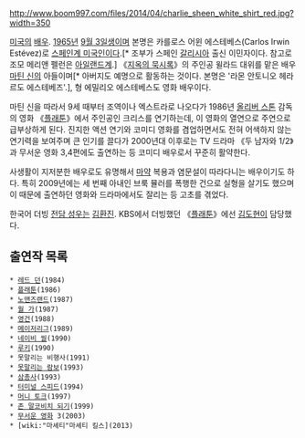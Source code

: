 http://www.boom997.com/files/2014/04/charlie_sheen_white_shirt_red.jpg?width=350

[[미국]]의 [[배우]]. [[1965년]] [[9월 3일]]생이며 본명은 카를로스 어윈 에스테베스(Carlos Irwin Estévez)로 [[스페인계 미국인]]이다.[* 조부가 스페인 [[갈리시아]] 출신 이민자이다. 참고로 조모 메리앤 펠런은 [[아일랜드계 미국인|아일랜드계]].] 《[[지옥의 묵시록]]》의 주인공 윌라드 대위를 맡은 배우 [[마틴 신]]의 아들이며[* 아버지도 예명으로 활동하는 것이다. 본명은 '라몬 안토니오 헤라르도 에스테베즈'.], 형 에밀리오 에스테베스도 영화 배우이다.

마틴 신을 따라서 9세 때부터 조역이나 엑스트라로 나오다가 1986년 [[올리버 스톤]] 감독의 영화 《[[플래툰]]》에서 주인공인 크리스를 연기하는데, 이 영화의 열연으로 주연으로 급부상하게 된다. 진지한 액션 연기와 코미디 영화를 겸업하면서도 전혀 어색하지 않는 연기력을 보여주며 큰 인기를 끌다가 2000년대 이후로는 TV 드라마 《두 남자와 1/2》과 무서운 영화 3,4편에도 출연하는 등 코미디 배우로서 꾸준히 활약한다.

사생활이 지저분한 배우로도 유명해서 [[마약]] 복용과 염문설이 따라다니는 배우이기도 하다. 특히 2009년에는 세 번째 아내인 브룩 뮬러를 폭행한 건으로 실형을 살기도 했으며 이 때문에 출연하던 영화와 드라마에서도 잘리는 등 고초를 겪었다.

한국어 더빙 [[전담 성우]]는 [[김환진]]. KBS에서 더빙했던 《[[플래툰]]》에선 [[김도현]]이 담당했다.

== 출연작 목록 ==
 * [[레드 던]](1984)
 * [[플래툰]](1986)
 * [[노맨즈랜드]](1987)
 * [[월 가]](1987)
 * [[영건]](1988)
 * [[메이저리그(영화)|메이저리그]](1989)
 * [[네이비 씰]](1990)
 * [[루키]](1990)
 * 못말리는 비행사(1991)
 * [[못말리는 람보]](1993)
 * [[삼총사]](1993)
 * [[터미널 스피드]](1994)
 * [[머니 토크]](1997)
 * [[존 말코비치 되기]](1999)
 * [[무서운 영화]] 3(2003)
 * [wiki:"마셰티"마셰티 킬스](2013)
